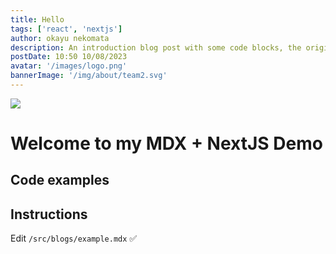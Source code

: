 ```yaml
---
title: Hello
tags: ['react', 'nextjs']
author: okayu nekomata
description: An introduction blog post with some code blocks, the original
postDate: 10:50 10/08/2023
avatar: '/images/logo.png'
bannerImage: '/img/about/team2.svg'
---
```

![](/img/about/team2.svg)
# Welcome to my MDX + NextJS Demo

## Code examples

## Instructions

Edit `/src/blogs/example.mdx` ✅
